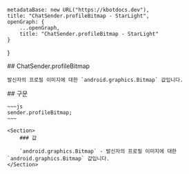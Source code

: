 
    metadataBase: new URL("https://kbotdocs.dev"),
    title: "ChatSender.profileBitmap - StarLight",
    openGraph: {
        ...openGraph,
        title: "ChatSender.profileBitmap - StarLight"
    }
}

<Section>
    ## ChatSender.profileBitmap

    발신자의 프로필 이미지에 대한 `android.graphics.Bitmap` 값입니다.
</Section>
<Section>
    ## 구문

    ~~~js
    sender.profileBitmap;
    ~~~

    <Section>
        ### 값

        `android.graphics.Bitmap` - 발신자의 프로필 이미지에 대한 `android.graphics.Bitmap` 값입니다.
    </Section>
</Section>
